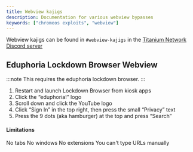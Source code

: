 ```yaml
---
title: Webview kajigs
description: Documentation for various webview bypasses
keywords: ["chromeos exploits", "webview"]
---
```



<PageHeader title={frontmatter.title} description={frontmatter.description} author={frontmatter.author} link={frontmatter.link} kernver={frontmatter.kernver} nolower={frontmatter.nolower}/>

Webview kajigs can be found in `#webview-kajigs` in the [Titanium Network Discord server](https://discord.gg/unblock)

## Eduphoria Lockdown Browser Webview

:::note
This requires the eduphoria lockdown browser.
:::

1. Restart and launch Lockdown Browser from kiosk apps
2. Click the “eduphoria!” logo
3. Scroll down and click the YouTube logo
4. Click “Sign In” in the top right, then press the small “Privacy” text
5. Press the 9 dots (aka hamburger) at the top and press “Search”

#### Limitations

No tabs
No windows
No extensions
You can't type URLs manually
